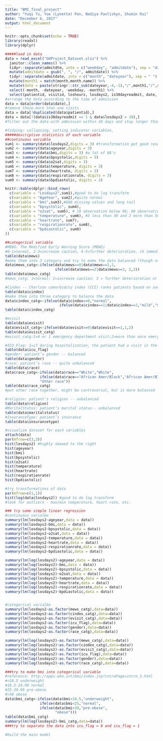 ```yaml
---
title: "BMI_final_project"
author: "Yuqi Tu, Yue (Lynette) Pan, Nadiya Pavlishyn, Shumin Rui"
date: "December 6, 2017"
output: html_document
---
```


```r
knitr::opts_chunk$set(echo = TRUE)
library(readxl)
library(dplyr)
```

```r
#####load in data
data = read_excel("GHProject_Dataset.xlsx") %>%
  janitor::clean_names() %>% 
  tidyr::separate(admitdtm, into = c("weekday", "admitdate"), sep = "day, ") %>%
  mutate(admitdate = gsub(", ", "/", admitdate)) %>% 
  tidyr::separate(admitdate, into = c("month", "dateyear"), sep = " ") %>% 
  mutate(month1 = match(month,month.name)) %>% 
  mutate(date = paste(stringr::str_sub(dateyear,-4,-1),"/",month1,"/",stringr::str_sub(dateyear,1,2),sep = "")) %>% 
  select(-month, -dateyear, -weekday, -month1) %>% 
  select(patientid, visitid, loshours, losdays2, is30dayreadmit, date, everything())
#arrange the data according to the time of admission
data = data[order(data$date),]
#remove those more than one visits
data = data[!duplicated(data$patientid),]
data = data[!(data$is30dayreadmit == 1 & data$losdays2 > 30),]
#filter out the data with admission within 30 days and stay longer than 30 days

#tidying: collapsing, setting indicator variables, 
#####descriptive statistics of each variable
##continuous variable
sum1 <- summary(data$losdays2,digits = 3) #transformation get good results
sum2 <- summary(data$ageyear,digits = 3) 
sum3 <- summary(data$bmi,digits = 3) #a lot of NA's
sum4 <- summary(data$bpsystolic,digits = 3)
sum5 <- summary(data$o2sat,digits = 3)
sum6 <- summary(data$temperature, digits = 3)
sum7 <- summary(data$heartrate, digits = 3)
sum8 <- summary(data$respirationrate, digits = 3)
sum9 <- summary(data$bpdiastolic, digits = 3)

knitr::kable(dplyr::bind_rows(
  c(variable = "Losdays2",sum1),#good to do log transform
  c(variable = "AgeYear", sum2),#quite normal
  c(variable = "bmi",sum3),#688 missing values and long tail
  c(variable = "bpsystolic", sum4),
  c(variable = "o2sat", sum5), # 10 observation below 90, 80 observation above 100, 2% of the data
  c(variable = "temperature", sum6), #3 less than 30 and 2 more than 50
  c(variable = "heartrate", sum7), 
  c(variable = "respirationrate", sum8),
  c(variable = "bpdiastolic", sum9)
))

##categorical variable
#MEWS: The Modified Early Warning Score (MEWS) 
#0-1=normal, 2-3=increase caution, 4-5=further deterioration, >5 immediate action required
table(data$mews)
#make them into 3 category and try to make the data balanced (though not perfect)
data$mews_catg<-ifelse(data$mews==0|data$mews==1,1,
                       ifelse(data$mews==2|data$mews==3, 2,3))
table(data$mews_catg)
#mews_catg: 1=normal; 2=increase caution; 3 = further deterioration or immediate action required

#Cindex -- Charlson comorbidity index (CCI) ranks patients based on severity of comorbidity: 0=normal, 1-2=mild, 3-4=moderate and >5=severe
table(data$cindex)
#make them into three category to balance the data
data$cindex_catg<-ifelse(data$cindex==0,"normal",
                         ifelse(data$cindex==1|data$cindex==2,"mild","moderate to severe"))
table(data$cindex_catg)

#evisit
table(data$evisit)
data$evisit_catg<-ifelse(data$evisit==0|data$evisit==1,1,2)
table(data$evisit_catg)
#evisit_catg:1=0 or 1 emergency department visit;2=more than once emergency department visit(may indicate the serious sickness)

#ICU_Flag: 1=if during hospitalization, the patient had a visit in the intensive care unit (ICU); 0=otherwise. 
table(data$icu_flag)
#gender: patient’s gender -- balanced
table(data$gender)
#race: patient’s race -- quite unbalanced
table(data$race)
data$race_catg<-ifelse(data$race=="White","White",
                ifelse(data$race=="African Amer/Black","African Amer/Black",
                "Other race"))
table(data$race_catg)
#put other race together, might be controversal, but is more balanced

#religion: patient’s religion -- unbalanced
table(data$religion)
#MaritalStatus: patient’s marital status-- unbalanced
table(data$maritalstatus)
#InsuranceType: patient’s insurance
table(data$insurancetype)

#visualize dataset for each variables
attach(data)
par(mfrow=c(3,3))
hist(losdays2) #highly skewed to the right
hist(ageyear)
hist(bmi)
hist(bpsystolic)
hist(o2sat)
hist(temperature)
hist(heartrate)
hist(respirationrate)
hist(bpdiastolic)

#try transformations of data
par(mfrow=c(1,1))
hist(log(data$losdays2)) #good to do log transform
#look for outliers - max/min temperature, heart rate, etc.

```

```r
### try some simple linear regression
#continuous varialbe
summary(lm(losdays2~ageyear,data = data))
summary(lm(losdays2~bmi,data = data))
summary(lm(losdays2~bpsystolic,data = data))
summary(lm(losdays2~o2sat,data = data))
summary(lm(losdays2~temperature,data = data))
summary(lm(losdays2~heartrate,data = data))
summary(lm(losdays2~respirationrate,data = data))
summary(lm(losdays2~bpdiastolic,data = data))

summary(lm(log(losdays2)~ageyear,data = data))
summary(lm(log(losdays2)~bmi,data = data))
summary(lm(log(losdays2)~bpsystolic,data = data))
summary(lm(log(losdays2)~o2sat,data = data))
summary(lm(log(losdays2)~temperature,data = data))
summary(lm(log(losdays2)~heartrate,data = data))
summary(lm(log(losdays2)~respirationrate,data = data))
summary(lm(log(losdays2)~bpdiastolic,data = data))


#categorical varialbe
summary(lm(losdays2~as.factor(mews_catg),data=data))
summary(lm(losdays2~as.factor(cindex_catg),data=data))
summary(lm(losdays2~as.factor(evisit_catg),data=data))
summary(lm(losdays2~as.factor(icu_flag),data=data))
summary(lm(losdays2~as.factor(gender),data=data))
summary(lm(losdays2~as.factor(race_catg),data=data))

summary(lm(log(losdays2)~as.factor(mews_catg),data=data))
summary(lm(log(losdays2)~as.factor(cindex_catg),data=data))
summary(lm(log(losdays2)~as.factor(evisit_catg),data=data))
summary(lm(log(losdays2)~as.factor(icu_flag),data=data))
summary(lm(log(losdays2)~as.factor(gender),data=data))
summary(lm(log(losdays2)~as.factor(race_catg),data=data))

###try to make bmi into categorical variable
#reference: http://apps.who.int/bmi/index.jsp?introPage=intro_3.html
#<18.5 underweight
#18.5-24.99 normal
#25-29.99 pre-obese
#>30 obese
data$bmi_catg<-ifelse(data$bmi<18.5,"underweight",
                ifelse(data$bmi<25,"normal",
                ifelse(data$bmi<30,"pre-obese",
                       "obese")))
table(data$bmi_catg)
summary(lm(log(losdays2)~bmi_catg,data=data))
###try to separate the data into icu_flag = 0 and icu_flag = 1
```

```r
#build the main model
```

